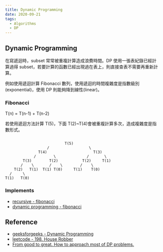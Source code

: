 ---
title: Dynamic Programming
date: 2020-09-21
tags:
  - Algorithms
  - DP
---

## Dynamic Programming

在寫遞迴時，subset 常常被重複計算造成浪費時間。DP 使用一張表紀錄已經計算過得 subset，若要計算的函數已經出現過在表上，則直接查表不需要再重新計算。

例如使用遞迴計算 Fibonacci 數列，使用遞迴的時間複雜度是指數級別(exponential)，使用 DP 則能夠降到線性(linear)。

### Fibonacci

T(n) = T(n-1) + T(n-2)

若使用遞迴方法計算 T(5)，下面 T(2)~T(4)會被重複計算多次，造成複雜度是指數形式。

```text

                           T(5)
                   /                  \
               T(4)                     T(3)
             /        \              /       \
        T(3)        T(2)           T(2)     T(1)
       /    \       /    \        /    \
    T(2)   T(1)  T(1) T(0)     T(1)    T(0)
  /     \
T(1)   T(0)
```

### Implements

- [recursive - fibonacci](https://github.com/moved0311/DSA/blob/master/JS/Algorithms/Recursive/fibonacci.js)
- [dynamic programming - fibonacci](https://github.com/moved0311/DSA/blob/master/JS/Algorithms/DP/fibonacci.js)

## Reference

- [geeksforgeeks - Dynamic Programming](https://www.geeksforgeeks.org/dynamic-programming/)
- [leetcode - 198. House Robber](https://leetcode.com/problems/house-robber/)
- [From good to great. How to approach most of DP problems.](https://leetcode.com/problems/house-robber/discuss/156523/From-good-to-great.-How-to-approach-most-of-DP-problems.)
